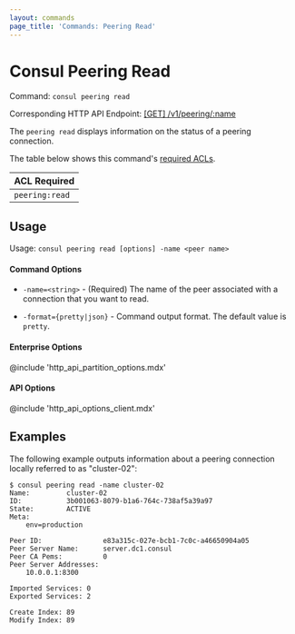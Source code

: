 ```yaml
---
layout: commands
page_title: 'Commands: Peering Read'
---
```


# Consul Peering Read

Command: `consul peering read`

Corresponding HTTP API Endpoint: [\[GET\] /v1/peering/:name](/consul/api-docs/peering#read-a-peering-connection)

The `peering read` displays information on the status of a peering connection.

The table below shows this command's [required ACLs](/consul/api-docs/api-structure#authentication).

| ACL Required |
| ------------ |
| `peering:read`  |

## Usage

Usage: `consul peering read [options] -name <peer name>`

#### Command Options

- `-name=<string>` - (Required) The name of the peer associated with a connection that you want to read.

- `-format={pretty|json}` - Command output format. The default value is `pretty`.

#### Enterprise Options

@include 'http_api_partition_options.mdx'

#### API Options

@include 'http_api_options_client.mdx'

## Examples

The following example outputs information about a peering connection locally referred to as "cluster-02":

```shell-session hideClipboard
$ consul peering read -name cluster-02
Name:         cluster-02
ID:           3b001063-8079-b1a6-764c-738af5a39a97
State:        ACTIVE
Meta:
    env=production

Peer ID:               e83a315c-027e-bcb1-7c0c-a46650904a05
Peer Server Name:      server.dc1.consul
Peer CA Pems:          0
Peer Server Addresses:
    10.0.0.1:8300

Imported Services: 0
Exported Services: 2

Create Index: 89
Modify Index: 89
```

